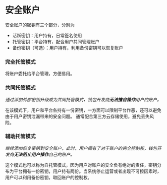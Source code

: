 
# 安全账户

安全账户的密钥有三个部分，分别为

* 活跃密钥：用户持有，日常签名使用
* 托管密钥：平台持有，配合用户共同管理账户
* 备份密钥（可选）：用户持有，利用备份密钥可以恢复账户

### 完全托管模式

将账户委托给平台管理，方便易用。

### 共同托管模式

_通过添加外部密钥升级成为共同托管模式，钱包开发商**无法擅自操作**用户的账户。_

在该模式下，用户和平台各持有一份密钥，一方面可以限制平台作恶，还可以避免由于用户密钥泄漏带来的安全问题。 通常配合第三方云存储使用，避免丢失风险。

### 辅助托管模式

_继续添加恢复密钥到安全账户，此时，用户拥有了对于账户的完全控制权，钱包开发商**无法阻止用户操作**自己的账户。_&#x20;

这个模式也可以称为自托管模式，因为用户对账户的安全负有绝对的责任，密钥分布为平台拥有一份密钥，用户持有两份。当系统停止运营或者出现不可控因素时，用户可以利用备份密钥，取回账户的控制权。
